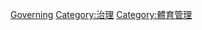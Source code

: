 {{see also|Category:體育組織|Category:國際體育組織}}
{{Commons category|Sports organizations}}

[[Category:體育組織|Governing]]
[[Category:治理|Category:治理]]
[[Category:體育管理|Category:體育管理]]
